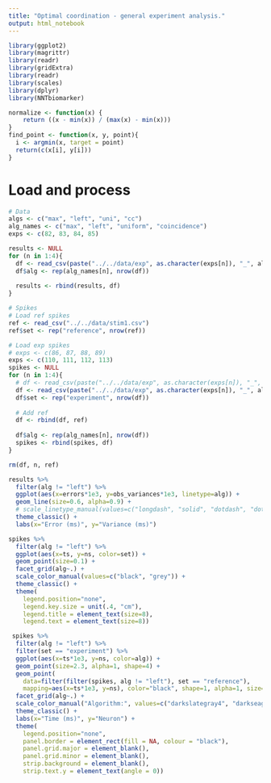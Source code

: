```yaml
---
title: "Optimal coordination - general experiment analysis."
output: html_notebook
---
```


```r
library(ggplot2)
library(magrittr)
library(readr)
library(gridExtra)
library(readr)
library(scales)
library(dplyr)
library(NNTbiomarker)

normalize <- function(x) {
    return ((x - min(x)) / (max(x) - min(x)))
}
find_point <- function(x, y, point){
  i <- argmin(x, target = point)
  return(c(x[i], y[i]))
}

```


# Load and process

```r
# Data
algs <- c("max", "left", "uni", "cc")
alg_names <- c("max", "left", "uniform", "coincidence")
exps <- c(82, 83, 84, 85)

results <- NULL
for (n in 1:4){
  df <- read_csv(paste("../../data/exp", as.character(exps[n]), "_", algs[n], ".csv", sep=""))
  df$alg <- rep(alg_names[n], nrow(df))
  
  results <- rbind(results, df)
}

# Spikes
# Load ref spikes
ref <- read_csv("../../data/stim1.csv")
ref$set <- rep("reference", nrow(ref))

# Load exp spikes
# exps <- c(86, 87, 88, 89)
exps <- c(110, 111, 112, 113)
spikes <- NULL
for (n in 1:4){
  # df <- read_csv(paste("../../data/exp", as.character(exps[n]), "_", algs[n], "_c0.2.csv", sep=""))
  df <- read_csv(paste("../../data/exp", as.character(exps[n]), "_", algs[n], "_target0.01_spikes.csv", sep=""))
  df$set <- rep("experiment", nrow(df))
  
  # Add ref
  df <- rbind(df, ref)
  
  df$alg <- rep(alg_names[n], nrow(df))
  spikes <- rbind(spikes, df)
}

rm(df, n, ref)
```

```r
results %>% 
  filter(alg != "left") %>%
  ggplot(aes(x=errors*1e3, y=obs_variances*1e3, linetype=alg)) +
  geom_line(size=0.6, alpha=0.9) +
  # scale_linetype_manual(values=c("longdash", "solid", "dotdash", "dot"), name="Algorithm") +
  theme_classic() +
  labs(x="Error (ms)", y="Variance (ms)")
```

```r
spikes %>% 
  filter(alg != "left") %>%
  ggplot(aes(x=ts, y=ns, color=set)) +
  geom_point(size=0.1) +
  facet_grid(alg~.) +
  scale_color_manual(values=c("black", "grey")) +
  theme_classic() +
  theme(
    legend.position="none", 
    legend.key.size = unit(.4, "cm"),
    legend.title = element_text(size=8),
    legend.text = element_text(size=8))
```

```r
 spikes %>% 
  filter(alg != "left") %>% 
  filter(set == "experiment") %>%
  ggplot(aes(x=ts*1e3, y=ns, color=alg)) +
  geom_point(size=2.3, alpha=1, shape=4) +
  geom_point(
    data=filter(filter(spikes, alg != "left"), set == "reference"),
    mapping=aes(x=ts*1e3, y=ns), color="black", shape=1, alpha=1, size=1.2) +
  facet_grid(alg~.) +
  scale_color_manual("Algorithm:", values=c("darkslategray4", "darkseagreen3", "chartreuse3")) +
  theme_classic() +
  labs(x="Time (ms)", y="Neuron") +
  theme(
    legend.position="none", 
    panel.border = element_rect(fill = NA, colour = "black"),
    panel.grid.major = element_blank(),
    panel.grid.minor = element_blank(),
    strip.background = element_blank(),
    strip.text.y = element_text(angle = 0))
```